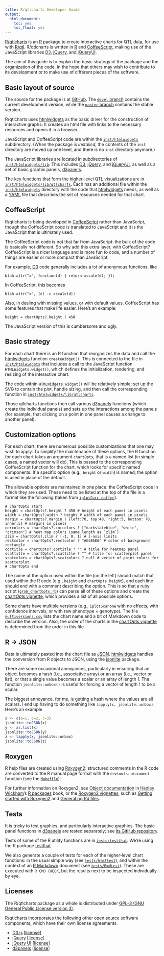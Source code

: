 ```yaml
---
title: R/qtlcharts Developer Guide
output:
  html_document:
    toc: yes
    toc_float: yes
---
```


[R/qtlcharts](https://kbroman.org/qtlcharts) is an
[R](https://www.r-project.org) package to create interactive charts for
QTL data, for use with [R/qtl](https://rqtl.org).
R/qtlcharts is written in
[R](https://www.r-project.org) and
[CoffeeScript](https://coffeescript.org), making use of the JavaScript
libraries [D3](https://d3js.org),
[jQuery](https://jquery.com), and [jQueryUI](https://jqueryui.com).

The aim of this guide is to explain the basic strategy of the package
and the organization of the code, in the hope that others may wish to
contribute to its development or to make use of different pieces of
the software.

## Basic layout of source

The source for the package is at
[GitHub](https://github.com/kbroman/qtlcharts).
The [`devel` branch](https://github.com/kbroman/qtlcharts/tree/devel)
contains the current development version, while the
[`master` branch](https://github.com/kbroman/qtlcharts/tree/master)
contains the stable version.

R/qtlcharts uses [htmlwidgets](http://www.htmlwidgets.org) as the
basic driver for the construction of interactive graphs: It creates an
html file with links to the necessary resources and opens it in a
browser.

JavaScript and CoffeeScript code are within the
[`inst/htmlwidgets`](https://github.com/kbroman/qtlcharts/tree/master/inst/htmlwidgets)
subdirectory. (When the package is _installed_, the contents of the
`inst` directory are moved up one level, and there is no `inst`
directory anymore.)

The JavaScript libraries are located in subdirectories of
[`inst/htmlwidgets/lib`](https://github.com/kbroman/qtlcharts/tree/master/inst/htmlwidgets/lib).
This includes [D3](https://d3js.org),
[jQuery](https://jquery.com), and [jQueryUI](https://jqueryui.com),
as well as a set of basic
graphic panels, [d3panels](https://kbroman.org/d3panels).

The key functions that form the higher-level QTL visualizations are in
[`inst/htmlwidgets/lib/qtlcharts`](https://github.com/kbroman/qtlcharts/tree/master/inst/htmlwidgets/lib/qtlcharts). Each
has an additional file within the
[`inst/htmlwidgets`](https://github.com/kbroman/qtlcharts/tree/master/inst/htmlwidgets)
directory with the code that [htmlwidgets](http://www.htmlwidgets.org)
needs, as well as a [YAML](http://yaml.org) file that describes the
set of resources needed for that chart.

## CoffeeScript

R/qtlcharts is being developed in
[CoffeeScript](https://coffeescript.org) rather than JavaScript,
though the CoffeeScript code is translated to JavaScript and it is
the JavaScript that is ultimately used.

The CoffeeScript code is not that far from JavaScript: the bulk of the
code is basically not different. So why add this extra layer, with
CoffeeScript? CoffeeScript is a nicer language
and is more fun to code, and a number of things are easier or more
compact than JavaScript.

For example, [D3](https://d3js.org) code generally includes a lot of anonymous
functions, like

    blah.attr("x", function(d) { return xscale(d); });

In CoffeeScript, this becomes

    blah.attr("x", (d) -> xscale(d))

Also, in dealing with missing values, or with default values,
CoffeeScript has some features that make life easier. Here's an
example:

    height = chartOpts?.height ? 450

The JavaScript version of this is cumbersome and ugly.


## Basic strategy

For each chart there is an R function that reorganizes the data and
call the [htmlwidgets](http://www.htmlwidgets.org) function
`createWidget()`. This is connected to the file in
[`inst/htmlwidgets`](https://github.com/kbroman/qtlcharts/tree/master/inst/htmlwidgets)
that includes a call to the JavaScript function
`HTMLWidgets.widget()`, which defines the initialization, rendering,
and resizing of the interactive chart.

The code within `HTMLWidgets.widget()` will be relatively simple: set
up the SVG to contain the plot, handle sizing, and then call the
corresponding function in
[`inst/htmlwidgets/lib/qtlcharts`](https://github.com/kbroman/qtlcharts/tree/master/inst/htmlwidgets/lib/qtlcharts).

Those qtlcharts functions then call various
[d3panels](https://kbroman.org/d3panels) functions (which create the
individual panels) and sets up the interactions among the panels (for
example, that clicking on a point in one panel causes a change to
another panel).


## Customization options

For each chart, there are numerous possible customizations that one
may wish to apply. To simplify the maintenance of these options, the R
function for each chart takes an argument `chartOpts`, that is a named
list (in simple cases, a named vector will do). This is passed to the
corresponding CoffeeScript function for the chart, which looks for
specific named components. If a specific option (e.g., `height` or
`width`) is named, the option is used in place of the default.

The allowable options are maintained in one place: the CoffeeScript
code in which they are used. These need to be listed at the top of the
file in a format like the following (taken from
[`iplotCorr.coffee`](https://github.com/kbroman/qtlcharts/tree/master/inst/htmlwidgets/lib/qtlcharts/iplotCorr.coffee)).

    # chartOpts start
    height = chartOpts?.height ? 450 # height of each panel in pixels
    width = chartOpts?.width ? height # width of each panel in pixels
    margin = chartOpts?.margin ? {left:70, top:40, right:5, bottom: 70, inner:5} # margins in pixels
    corcolors = chartOpts?.corcolors ? ["darkslateblue", "white", "crimson"] # heat map colors (same length as `zlim`)
    zlim = chartOpts?.zlim ? [-1, 0, 1] # z-axis limits
    rectcolor = chartOpts?.rectcolor ? "#E6E6E6" # color of background rectangle
    cortitle = chartOpts?.cortitle ? "" # title for heatmap panel
    scattitle = chartOpts?.scattitle ? "" # title for scatterplot panel
    scatcolors = chartOpts?.scatcolors ? null # vector of point colors for scatterplot
    # chartOpts end

The name of the option used within the file (on the left) should match
that used within the R code (e.g., `height` and `chartOpts.height`),
and each line should end with a comment describing the option.
This is so that a ruby script
([`grab_chartOpts.rb`](https://github.com/kbroman/qtlcharts/blob/master/vignettes/chartOpts/grab_chartOpts.rb))
can parse all of these options and create the
[chartOpts vignette](https://kbroman.org/qtlcharts/assets/vignettes/chartOpts.html),
which provides a list of all possible options.

Some charts have multiple versions (e.g., `iplotScanone` with no
effects, with confidence intervals, or with raw phenotype &times;
genotype).  The file [`multiversions.csv`](https://github.com/kbroman/qtlcharts/blob/master/vignettes/chartOpts/multiversions.csv)
lists the chart name and a bit of Markdown code to describe the
version. Also, the order of the charts in the
[chartOpts vignette](https://kbroman.org/qtlcharts/assets/vignettes/chartOpts.html)
is determined from the order in this file.



## R &rarr; JSON

Data is ultimately pasted into the chart file as
[JSON](http://json.org).  [htmlwidgets](http://www.htmlwidgets.org)
handles the conversion from R objects to JSON, using the
[jsonlite](https://github.com/jeroenooms/jsonlite) package.

There are some occasional annoyances, particularly in ensuring that
an object becomes a hash (i.e., associative array) or an array (i.e.,
vector or list), or that a single value becomes a scalar or an array
of length 1. The function `jsonlite::unbox()` is useful for forcing a
vector of length 1 to be a scalar.

The biggest annoyance, for me, is
getting a hash where the values are all scalars. I end up having to
do something like `lapply(x, jsonlite::unbox)`.
Here's an example.

```r
x <- c(a=1, b=2, c=3)
jsonlite::toJSON(x)
y <- as.list(x)
jsonlite::toJSON(y)
z <- lapply(x, jsonlite::unbox)
jsonlite::toJSON(z)
```


## Roxygen

R help files are created using
[Roxygen2](https://github.com/klutometis/roxygen): structured comments
in the R code are converted to the R manual page format with the
`devtools::document` function (see the
[`Makefile`](https://github.com/kbroman/qtlcharts/tree/master/Makefile)).

For further information on Roxygen2, see
[Object documentation](http://r-pkgs.had.co.nz/man.html)
in [Hadley Wickham](http://had.co.nz/)'s [R packages](http://r-pkgs.had.co.nz/) book,
or the [Roxygen2 vignettes](https://cran.r-project.org/package=roxygen2), such as
[Getting started with Roxygen2](https://cran.r-project.org/web/packages/roxygen2/vignettes/roxygen2.html)
and
[Generating Rd files](https://cran.r-project.org/web/packages/roxygen2/vignettes/rd.html).

## Tests

It is tricky to test graphics, and particularly interactive
graphics. The basic panel functions in
[d3panels](https://kbroman.org/d3panels) are tested separately; see
[its GitHub repository](https://github.com/kbroman/d3panels).

Tests of some of the R utility functions are in
[`tests/testthat`](https://github.com/kbroman/qtlcharts/tree/master/tests/testthat). We're
using the R package [testthat](https://github.com/hadley/testthat).

We also generate a couple of tests for each of the higher-level chart
functions: in the usual simple way (see
[`tests/htmltest`](https://github.com/kbroman/qtlcharts/tree/master/tests/htmltest)),
and within the context of an
[R Markdown](https://rmarkdown.rstudio.com) document (see
[`tests/Rmdtest`](https://github.com/kbroman/qtlcharts/tree/master/tests/Rmdtest)).
These are executed with `R CMD CHECK`, but the results next to be
inspected individually by eye.


## Licenses

The R/qtlcharts package as a whole is distributed under
[GPL-3 (GNU General Public License version 3)](https://www.gnu.org/licenses/gpl-3.0.en.html).

R/qtlcharts incorporates the following other open source software
components, which have their own license agreements.

- [D3.js](https://d3js.org) \[[license](https://github.com/kbroman/qtlcharts/blob/master/inst/htmlwidgets/lib/d3/LICENSE)\]
- [jQuery](https://jquery.com) \[[license](https://github.com/kbroman/qtlcharts/blob/master/inst/htmlwidgets/lib/jquery/MIT-LICENSE.txt)\]
- [jQuery UI](https://jqueryui.com/) \[[license](https://github.com/kbroman/qtlcharts/blob/master/inst/htmlwidgets/lib/jquery-ui/LICENSE.txt)\]
- [d3panels](https://github.com/kbroman/d3panels) \[[license](https://github.com/kbroman/qtlcharts/blob/master/inst/htmlwidgets/lib/d3panels/LICENSE.md)\]
